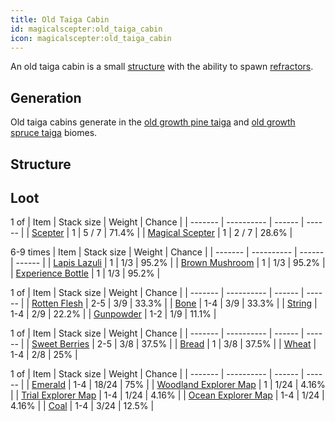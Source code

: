 ```yaml
---
title: Old Taiga Cabin
id: magicalscepter:old_taiga_cabin
icon: magicalscepter:old_taiga_cabin
---
```


An old taiga cabin is a small [structure][structure] with the ability to spawn [refractors](../entities/refractor).

## <span id="generation">Generation</span>

Old taiga cabins generate in the [old growth pine taiga][old-growth-pine-taiga] and [old growth spruce taiga][old-growth-spruce-taiga] biomes.

## <span id="structure">Structure</span>

## <span id="loot">Loot</span>

1 of
| Item    | Stack size | Weight | Chance |
| ------- | ---------- | ------ | ------ |
| [<Asset width={16} height={16} location="magicalscepter:scepter" title="Scepter" /> Scepter](../items/scepter) | 1 | 5 / 7 | 71.4% |
| [<Asset width={16} height={16} location="magicalscepter:magical_scepter" title="Magical Scepter" /> Magical Scepter](../items/magical_scepter) | 1 | 2 / 7 | 28.6% |

6-9 times
| Item    | Stack size | Weight | Chance |
| ------- | ---------- | ------ | ------ |
| [<Asset width={16} height={16} location="minecraft:lapis_lazuli" title="Lapis Lazuli" /> Lapis Lazuli](https://minecraft.wiki/w/Lapis_Lazuli) | 1 | 1/3 | 95.2% |
| [<Asset width={16} height={16} location="minecraft:brown_mushroom" title="Brown Mushroom" /> Brown Mushroom](https://minecraft.wiki/w/Brown_Mushroom) | 1 | 1/3 | 95.2% |
| [<Asset width={16} height={16} location="minecraft:experience_bottle" title="Experience Bottle" /> Experience Bottle](https://minecraft.wiki/w/Experience_Bottle) | 1 | 1/3 | 95.2% |

1 of
| Item    | Stack size | Weight | Chance |
| ------- | ---------- | ------ | ------ |
| [<Asset width={16} height={16} location="minecraft:rotten_flesh" title="Rotten Flesh" /> Rotten Flesh](https://minecraft.wiki/w/Rotten_Flesh) | 2-5 | 3/9 | 33.3% |
| [<Asset width={16} height={16} location="minecraft:bone" title="Bone" /> Bone](https://minecraft.wiki/w/Bone) | 1-4 | 3/9 | 33.3% |
| [<Asset width={16} height={16} location="minecraft:string" title="String" /> String](https://minecraft.wiki/w/String) | 1-4 | 2/9 | 22.2% |
| [<Asset width={16} height={16} location="minecraft:gunpowder" title="gunpowder" /> Gunpowder](https://minecraft.wiki/w/Gunpowder) | 1-2 | 1/9 | 11.1% |

1 of
| Item    | Stack size | Weight | Chance |
| ------- | ---------- | ------ | ------ |
| [<Asset width={16} height={16} location="minecraft:sweet_berries" title="Sweet Berries" /> Sweet Berries](https://minecraft.wiki/w/Sweet_Berries) | 2-5 | 3/8 | 37.5% |
| [<Asset width={16} height={16} location="minecraft:bread" title="Bread" /> Bread](https://minecraft.wiki/w/Bread) | 1 | 3/8 | 37.5% |
| [<Asset width={16} height={16} location="minecraft:wheat" title="Wheat" /> Wheat](https://minecraft.wiki/w/Wheat) | 1-4 | 2/8 | 25% |

1 of
| Item    | Stack size | Weight | Chance |
| ------- | ---------- | ------ | ------ |
| [<Asset width={16} height={16} location="minecraft:emerald" title="Emerald" /> Emerald](https://minecraft.wiki/w/Emerald) | 1-4 | 18/24 | 75% |
| [<Asset width={16} height={16} location="minecraft:woodlan_explorer_map" title="Woodland Explorer Map" /> Woodland Explorer Map](https://minecraft.wiki/w/Explorer_Map#Woodland_Explorer) | 1 | 1/24 | 4.16% |
| [<Asset width={16} height={16} location="minecraft:trial_explorer_map" title="Trial Explorer Map" /> Trial Explorer Map](https://minecraft.wiki/w/Explorer_Map#Trial_Explorer) | 1-4 | 1/24 | 4.16% |
| [<Asset width={16} height={16} location="minecraft:ocean_explorer_map" title="Ocean Explorer Map" /> Ocean Explorer Map](https://minecraft.wiki/w/Explorer_Map#Ocean_Explorer) | 1-4 | 1/24 | 4.16% |
| [<Asset width={16} height={16} location="minecraft:coal" title="Coal" /> Coal](https://minecraft.wiki/w/Coal) | 1-4 | 3/24 | 12.5% |

[structure]: https://minecraft.wiki/w/Structure "Structure"
[old-growth-pine-taiga]: https://minecraft.wiki/w/Old_Growth_Pine_Taiga "Old Growth Pine Taiga Biome"
[old-growth-spruce-taiga]: https://minecraft.wiki/w/Old_Growth_Spruce_Taiga "Old Growth Spruce Taiga Biome"